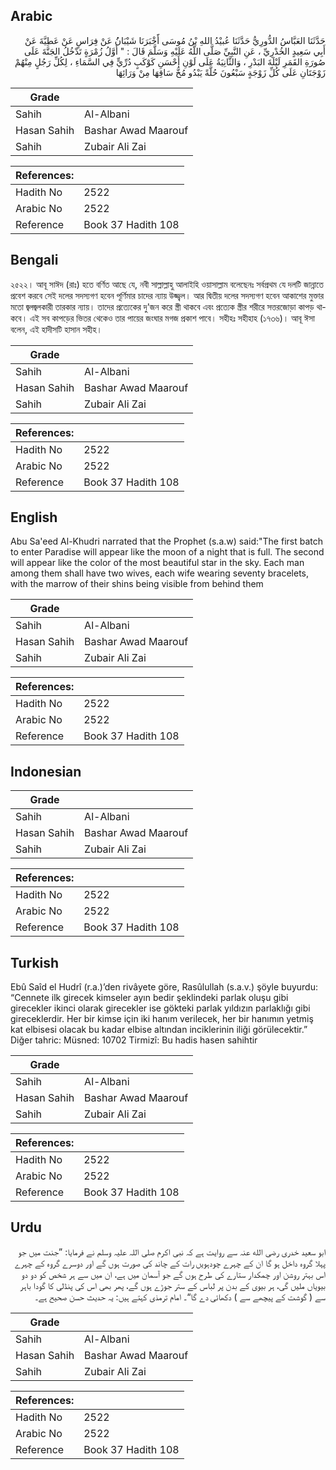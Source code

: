 ## Arabic


<div dir="rtl" lang="ar" style={{fontSize:'larger',backgroundColor:'#f8f9fa',padding:20}}>
حَدَّثَنَا العَبَّاسُ الدُّورِيُّ حَدَّثَنَا عُبيْدُ اللهِ بْنُ مُوسَى أََخْبَرَنَا شَيْبَانُُ عَنْ فِرَاسٍ عَنْ عَطِيَّةَ عَنْ أَبِي سَعِيدٍ الخُدْرِيِّ ، عَنِ النَّبِيِّ صَلَّى اللَّهُ عَلَيْهِ وَسَلَّمَ قَالَ : " أَوَّلُ زُمْرَةٍ تَدْخُلُ الجَنَّةَ عَلَى صُورَةِ القَمَرِ لَيْلَةَ البَدْرِ ، وَالثَّانِيَةُ عَلَى لَوْنِ أَحْسَنِ كَوْكَبٍ دُرِّيٍّ فِي السَّمَاءِ ، لِكُلِّ رَجُلٍ مِنْهُمْ زَوْجَتَانِ عَلَى كُلِّ زَوْجَةٍ سَبْعُونَ حُلَّةً يَبْدُو مُخُّ سَاقِهَا مِنْ وَرَائِهَا
</div>
<div style={{backgroundColor:'#f8f9fa',padding:20, marginBottom: 10}}><table> <thead> <tr> <th>Grade</th> <th></th> </tr> </thead> <tbody> <tr><td>Sahih</td><td>Al-Albani</td></tr><tr><td>Hasan Sahih</td><td>Bashar Awad Maarouf</td></tr><tr><td>Sahih</td><td>Zubair Ali Zai</td></tr></tbody></table><table> <thead> <tr> <th>References:</th> <th></th> </tr> </thead> <tbody><tr><td>Hadith No</td><td>2522</td></tr><tr><td>Arabic No</td><td>2522</td></tr><tr><td>Reference</td><td>Book 37 Hadith 108</td></tr></tbody></table></div>

## Bengali


<div dir="ltr" lang="bn" style={{fontSize:'larger',backgroundColor:'#f8f9fa',padding:20}}>
২৫২২। আবূ সাঈদ (রাঃ) হতে বর্ণিত আছে যে, নবী সাল্লাল্লাহু আলাইহি ওয়াসাল্লাম বলেছেনঃ সর্বপ্রথম যে দলটি জান্নাতে প্রবেশ করবে সেই দলের সদস্যগণ হবেন পূর্ণিমার চাদের ন্যায় উজ্জ্বল। আর দ্বিতীয় দলের সদস্যগণ হবেন আকাশের মুক্তার মতো জ্বলজ্বলকারী তারকার ন্যায়। তাদের প্রত্যেকের দু'জন করে স্ত্রী থাকবে এবং প্রত্যেক স্ত্রীর শরীরে সত্তরজোড়া কাপড় থাকবে। এই সব কাপড়ের ভিতর থেকেও তার পায়ের জংঘার মগজ প্রকাশ পাবে। সহীহঃ সহীহাহ (১৭৩৬)। আবূ ঈসা বলেন, এই হাদীসটি হাসান সহীহ।
</div>
<div style={{backgroundColor:'#f8f9fa',padding:20, marginBottom: 10}}><table> <thead> <tr> <th>Grade</th> <th></th> </tr> </thead> <tbody> <tr><td>Sahih</td><td>Al-Albani</td></tr><tr><td>Hasan Sahih</td><td>Bashar Awad Maarouf</td></tr><tr><td>Sahih</td><td>Zubair Ali Zai</td></tr></tbody></table><table> <thead> <tr> <th>References:</th> <th></th> </tr> </thead> <tbody><tr><td>Hadith No</td><td>2522</td></tr><tr><td>Arabic No</td><td>2522</td></tr><tr><td>Reference</td><td>Book 37 Hadith 108</td></tr></tbody></table></div>

## English


<div dir="ltr" lang="en" style={{fontSize:'larger',backgroundColor:'#f8f9fa',padding:20}}>
Abu Sa'eed Al-Khudri narrated that the Prophet (s.a.w) said:"The first batch to enter Paradise will appear like the moon of a night that is full. The second will appear like the color of the most beautiful star in the sky. Each man among them shall have two wives, each wife wearing seventy bracelets, with the marrow of their shins being visible from behind them
</div>
<div style={{backgroundColor:'#f8f9fa',padding:20, marginBottom: 10}}><table> <thead> <tr> <th>Grade</th> <th></th> </tr> </thead> <tbody> <tr><td>Sahih</td><td>Al-Albani</td></tr><tr><td>Hasan Sahih</td><td>Bashar Awad Maarouf</td></tr><tr><td>Sahih</td><td>Zubair Ali Zai</td></tr></tbody></table><table> <thead> <tr> <th>References:</th> <th></th> </tr> </thead> <tbody><tr><td>Hadith No</td><td>2522</td></tr><tr><td>Arabic No</td><td>2522</td></tr><tr><td>Reference</td><td>Book 37 Hadith 108</td></tr></tbody></table></div>

## Indonesian


<div dir="ltr" lang="id" style={{fontSize:'larger',backgroundColor:'#f8f9fa',padding:20}}>

</div>
<div style={{backgroundColor:'#f8f9fa',padding:20, marginBottom: 10}}><table> <thead> <tr> <th>Grade</th> <th></th> </tr> </thead> <tbody> <tr><td>Sahih</td><td>Al-Albani</td></tr><tr><td>Hasan Sahih</td><td>Bashar Awad Maarouf</td></tr><tr><td>Sahih</td><td>Zubair Ali Zai</td></tr></tbody></table><table> <thead> <tr> <th>References:</th> <th></th> </tr> </thead> <tbody><tr><td>Hadith No</td><td>2522</td></tr><tr><td>Arabic No</td><td>2522</td></tr><tr><td>Reference</td><td>Book 37 Hadith 108</td></tr></tbody></table></div>

## Turkish


<div dir="ltr" lang="tr" style={{fontSize:'larger',backgroundColor:'#f8f9fa',padding:20}}>
Ebû Saîd el Hudrî (r.a.)’den rivâyete göre, Rasûlullah (s.a.v.) şöyle buyurdu: “Cennete ilk girecek kimseler ayın bedir şeklindeki parlak oluşu gibi girecekler ikinci olarak girecekler ise gökteki parlak yıldızın parlaklığı gibi gireceklerdir. Her bir kimse için iki hanım verilecek, her bir hanımın yetmiş kat elbisesi olacak bu kadar elbise altından inciklerinin iliği görülecektir.” Diğer tahric: Müsned: 10702 Tirmizî: Bu hadis hasen sahihtir
</div>
<div style={{backgroundColor:'#f8f9fa',padding:20, marginBottom: 10}}><table> <thead> <tr> <th>Grade</th> <th></th> </tr> </thead> <tbody> <tr><td>Sahih</td><td>Al-Albani</td></tr><tr><td>Hasan Sahih</td><td>Bashar Awad Maarouf</td></tr><tr><td>Sahih</td><td>Zubair Ali Zai</td></tr></tbody></table><table> <thead> <tr> <th>References:</th> <th></th> </tr> </thead> <tbody><tr><td>Hadith No</td><td>2522</td></tr><tr><td>Arabic No</td><td>2522</td></tr><tr><td>Reference</td><td>Book 37 Hadith 108</td></tr></tbody></table></div>

## Urdu


<div dir="rtl" lang="ur" style={{fontSize:'larger',backgroundColor:'#f8f9fa',padding:20}}>
ابو سعید خدری رضی الله عنہ سے روایت ہے کہ نبی اکرم صلی اللہ علیہ وسلم نے فرمایا: ”جنت میں جو پہلا گروہ داخل ہو گا ان کے چہرے چودہویں رات کے چاند کی صورت ہوں گے اور دوسرے گروہ کے چہرے اس بہتر روشن اور چمکدار ستارے کی طرح ہوں گے جو آسمان میں ہے، ان میں سے ہر شخص کو دو دو بیویاں ملیں گی، ہر بیوی کے بدن پر لباس کے ستر جوڑے ہوں گے، پھر بھی اس کی پنڈلی کا گودا باہر سے ( گوشت کے پیچھے سے ) دکھائی دے گا“۔ امام ترمذی کہتے ہیں: یہ حدیث حسن صحیح ہے۔
</div>
<div style={{backgroundColor:'#f8f9fa',padding:20, marginBottom: 10}}><table> <thead> <tr> <th>Grade</th> <th></th> </tr> </thead> <tbody> <tr><td>Sahih</td><td>Al-Albani</td></tr><tr><td>Hasan Sahih</td><td>Bashar Awad Maarouf</td></tr><tr><td>Sahih</td><td>Zubair Ali Zai</td></tr></tbody></table><table> <thead> <tr> <th>References:</th> <th></th> </tr> </thead> <tbody><tr><td>Hadith No</td><td>2522</td></tr><tr><td>Arabic No</td><td>2522</td></tr><tr><td>Reference</td><td>Book 37 Hadith 108</td></tr></tbody></table></div>